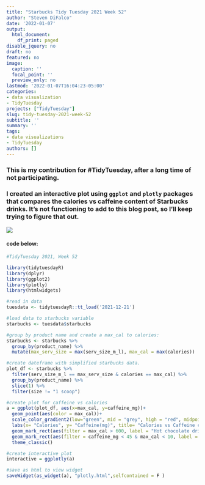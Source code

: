 ```yaml
---
title: "Starbucks Tidy Tuesday 2021 Week 52"
author: "Steven DiFalco"
date: '2022-01-07'
output:
  html_document:
    df_print: paged
disable_jquery: no
draft: no
featured: no
image:
  caption: ''
  focal_point: ''
  preview_only: no
lastmod: '2022-01-07T16:04:23-05:00'
categories:
- data visualization
- TidyTuesday
projects: ["TidyTuesday"]
slug: tidy-tuesday-2021-week-52
subtitle: ''
summary: ''
tags:
- data visualizations
- TidyTuesday
authors: []
---
```

### This is my contribution for #TidyTuesday, after a long time of not participating.

### I created an interactive plot using `ggplot` and `plotly` packages that compares the calories vs caffeine content of Starbucks drinks. It's not functioning to add to this blog post, so I'll keep trying to figure that out. 

![](feature.png)

#### code below:
```r
#TidyTuesday 2021, Week 52

library(tidytuesdayR)
library(dplyr)
library(ggplot2)
library(plotly)
library(htmlwidgets)

#read in data
tuesdata <- tidytuesdayR::tt_load('2021-12-21')

#load data to starbucks variable
starbucks <- tuesdata$starbucks

#group by product name and create a max_cal to calories:
starbucks <- starbucks %>%
  group_by(product_name) %>%
  mutate(max_serv_size = max(serv_size_m_l), max_cal = max(calories))

#create dateframe with simplified starbucks data.
plot_df <- starbucks %>%
  filter(serv_size_m_l == max_serv_size & calories == max_cal) %>%
  group_by(product_name) %>%
  slice(1) %>%
  filter(size != "1 scoop")

#create plot for caffeine vs calories
a = ggplot(plot_df, aes(x=max_cal, y=caffeine_mg))+
  geom_point(aes(color = max_cal))+
  scale_color_gradient2(low="green", mid = "grey", high = "red", midpoint = 300)+
  labs(x= "Calories", y= "Caffeine(mg)", title= "Calories vs Caffeine content in Starbucks Drinks")+
  geom_mark_rect(aes(filter = max_cal > 600, label = "Hot chocolate drinks"), alpha=0, show.legend = F, color = "brown") +
  geom_mark_rect(aes(filter = caffeine_mg < 45 & max_cal < 10, label = "Caffeine free teas"), alpha=0, show.legend = F, color = "green")+
  theme_classic()

#create interactive plot
interactive = ggplotly(a)

#save as html to view widget
saveWidget(as_widget(a), "plotly.html",selfcontained = F )

```


